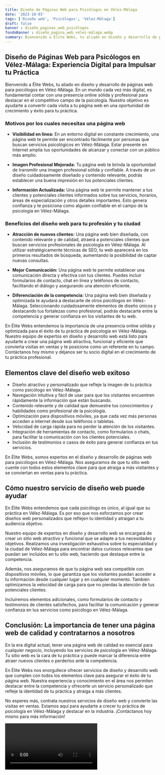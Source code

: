 ```yaml
---
title: Diseño de Páginas Web para Psicólogos en Vélez-Málaga
date: '2023-10-03'
tags: ['Diseño web', 'Psicólogos', 'Vélez-Málaga']
draft: false
banner : diseño_paginas_web_psicólogos
fondoBanner : diseño_pagina_web_vélez-málaga.webp
summary: Bienvenido a Élite Webs, tu aliado en diseño y desarrollo de páginas web para psicólogos en Vélez-Málaga. En un mundo cada vez más digital, es fundamental contar con una presencia online sólida y profesional para destacar en el competitivo campo de la psicología. Nuestro objetivo es ayudarte a convertir cada visita a tu página web en una oportunidad de crecimiento y éxito para tu práctica.
---
```


## **Diseño de Páginas Web para Psicólogos en Vélez-Málaga: Experiencia Digital para Impulsar tu Práctica**

Bienvenido a Élite Webs, tu aliado en diseño y desarrollo de páginas web para psicólogos en Vélez-Málaga. En un mundo cada vez más digital, es fundamental contar con una presencia online sólida y profesional para destacar en el competitivo campo de la psicología. Nuestro objetivo es ayudarte a convertir cada visita a tu página web en una oportunidad de crecimiento y éxito para tu práctica.

### **Motivos por los cuales necesitas una página web**

- **Visibilidad en línea:** En un entorno digital en constante crecimiento, una página web te permite ser encontrado fácilmente por personas que buscan servicios psicológicos en Vélez-Málaga. Estar presente en Internet amplía tus oportunidades de alcanzar y conectar con un público más amplio.

- **Imagen Profesional Mejorada:** Tu página web te brinda la oportunidad de transmitir una imagen profesional sólida y confiable. A través de un diseño cuidadosamente diseñado y contenido relevante, podrás establecer una buena impresión en tus potenciales clientes.

- **Información Actualizada:** Una página web te permite mantener a tus clientes y potenciales clientes informados sobre tus servicios, horarios, áreas de especialización y otros detalles importantes. Esto genera confianza y te posiciona como alguien confiable en el campo de la psicología en Vélez-Málaga.

### **Beneficios del diseño web para tu profesión y tu ciudad**

- **Atracción de nuevos clientes:** Una página web bien diseñada, con contenido relevante y de calidad, atraerá a potenciales clientes que buscan servicios profesionales de psicología en Vélez-Málaga. Al utilizar estratégicamente técnicas de SEO, tu web aparecerá en los primeros resultados de búsqueda, aumentando la posibilidad de captar nuevas consultas.

- **Mejor Comunicación:** Una página web te permite establecer una comunicación directa y efectiva con tus clientes. Puedes incluir formularios de contacto, chat en línea y teléfonos de contacto, facilitando el diálogo y asegurando una atención eficiente.

- **Diferenciación de la competencia:** Una página web bien diseñada y optimizada te ayudará a destacarte de otros psicólogos en Vélez-Málaga. Seleccionando cuidadosamente elementos de diseño únicos y destacando tus fortalezas como profesional, podrás destacarte entre la competencia y generar confianza en los visitantes de tu web.

En Élite Webs entendemos la importancia de una presencia online sólida y optimizada para el éxito de tu práctica de psicología en Vélez-Málaga. Nuestro equipo de expertos en diseño y desarrollo web está listo para ayudarte a crear una página web atractiva, funcional y eficiente que convierta visitas en ventas y te posicione como un referente en tu campo. Contáctanos hoy mismo y déjanos ser tu socio digital en el crecimiento de tu práctica profesional.

<GifSeo />

<Cta />

## Elementos clave del diseño web exitoso

- Diseño atractivo y personalizado que refleje la imagen de tu práctica como psicólogo en Vélez-Málaga.
- Navegación intuitiva y fácil de usar para que los visitantes encuentren rápidamente la información que están buscando.
- Contenido relevante y de calidad que demuestre tus conocimientos y habilidades como profesional de la psicología.
- Optimización para dispositivos móviles, ya que cada vez más personas acceden a internet desde sus teléfonos o tabletas.
- Velocidad de carga rápida para no perder la atención de los visitantes.
- Integración de herramientas de contacto, como formularios o chats, para facilitar la comunicación con los clientes potenciales.
- Inclusión de testimonios o casos de éxito para generar confianza en tus servicios.

En Élite Webs, somos expertos en el diseño y desarrollo de páginas web para psicólogos en Vélez-Málaga. Nos aseguramos de que tu sitio web cuente con todos estos elementos clave para que atraiga a más visitantes y se conviertan en ventas para tu práctica.

## Cómo nuestro servicio de diseño web puede ayudar

En Élite Webs entendemos que cada psicólogo es único, al igual que su práctica en Vélez-Málaga. Es por eso que nos esforzamos por crear diseños web personalizados que reflejen tu identidad y atraigan a tu audiencia objetivo.

Nuestro equipo de expertos en diseño y desarrollo web se encargará de crear un sitio web atractivo y funcional que se adapte a tus necesidades y objetivos. Realizamos una investigación exhaustiva sobre tu especialidad y la ciudad de Vélez-Málaga para encontrar datos curiosos relevantes que puedan ser incluidos en tu sitio web, haciendo que destaque entre la competencia.

Además, nos aseguramos de que tu página web sea compatible con dispositivos móviles, lo que garantiza que los visitantes puedan acceder a tu información desde cualquier lugar y en cualquier momento. También optimizamos la velocidad de carga para que no pierdas la atención de tus potenciales clientes.

Incluiremos elementos adicionales, como formularios de contacto y testimonios de clientes satisfechos, para facilitar la comunicación y generar confianza en tus servicios como psicólogo en Vélez-Málaga.

## Conclusión: La importancia de tener una página web de calidad y contratarnos a nosotros

En la era digital actual, tener una página web de calidad es esencial para cualquier negocio, incluyendo los servicios de psicología en Vélez-Málaga. Tu sitio web es la cara de tu práctica y puede marcar la diferencia entre atraer nuevos clientes o perderlos ante la competencia.

En Élite Webs nos enorgullece ofrecer servicios de diseño y desarrollo web que cumplen con todos los elementos clave para asegurar el éxito de tu página web. Nuestra experiencia y conocimiento en el área nos permiten destacar entre la competencia y ofrecerte un servicio personalizado que refleje la identidad de tu práctica y atraiga a más clientes.

No esperes más, contrata nuestros servicios de diseño web y convierte las visitas en ventas. Estamos aquí para ayudarte a crecer tu práctica de psicología en Vélez-Málaga y destacar en la industria. ¡Contáctanos hoy mismo para más información!

<Video />

<CtaBot job='Psicólogos' city='Vélez-Málaga'/>

<Gmaps query='Vélez-Málaga+españa+maps' />